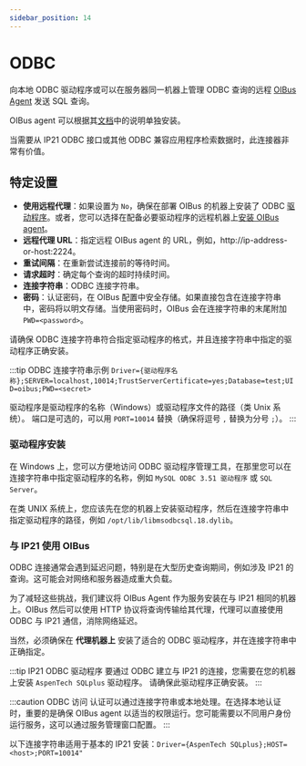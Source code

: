```yaml
---
sidebar_position: 14
---
```



# ODBC
向本地 ODBC 驱动程序或可以在服务器同一机器上管理 ODBC 查询的远程 [OIBus Agent](../oibus-agent/odbc.md) 发送 SQL 查询。

OIBus agent 可以根据其[文档](../oibus-agent/installation)中的说明单独安装。

当需要从 IP21 ODBC 接口或其他 ODBC 兼容应用程序检索数据时，此连接器非常有价值。

## 特定设置
- **使用远程代理**：如果设置为 `No`，确保在部署 OIBus 的机器上安装了 ODBC [驱动程序](#driver-installation)。或者，您可以选择在配备必要驱动程序的远程机器上[安装 OIBus agent](../oibus-agent/installation)。
- **远程代理 URL**：指定远程 OIBus agent 的 URL，例如，http://ip-address-or-host:2224。
- **重试间隔**：在重新尝试连接前的等待时间。
- **请求超时**：确定每个查询的超时持续时间。
- **连接字符串**：ODBC 连接字符串。
- **密码**：认证密码，在 OIBus 配置中安全存储。如果直接包含在连接字符串中，密码将以明文存储。当使用密码时，OIBus 会在连接字符串的末尾附加 `PWD=<password>`。

请确保 ODBC 连接字符串符合指定驱动程序的格式，并且连接字符串中指定的驱动程序正确安装。

:::tip ODBC 连接字符串示例
`Driver={驱动程序名称};SERVER=localhost,10014;TrustServerCertificate=yes;Database=test;UID=oibus;PWD=<secret>`

驱动程序是驱动程序的名称（Windows）或驱动程序文件的路径（类 Unix 系统）。
端口是可选的，可以用 `PORT=10014` 替换（确保将逗号 `,` 替换为分号 `;`）。
:::

### 驱动程序安装
在 Windows 上，您可以方便地访问 ODBC 驱动程序管理工具，在那里您可以在连接字符串中指定驱动程序的名称，例如 `MySQL ODBC 3.51 驱动程序` 或 `SQL Server`。

在类 UNIX 系统上，您应该先在您的机器上安装驱动程序，然后在连接字符串中指定驱动程序的路径，例如 `/opt/lib/libmsodbcsql.18.dylib`。

### 与 IP21 使用 OIBus
ODBC 连接通常会遇到延迟问题，特别是在大型历史查询期间，例如涉及 IP21 的查询。这可能会对网络和服务器造成重大负载。

为了减轻这些挑战，我们建议将 OIBus Agent 作为服务安装在与 IP21 相同的机器上。OIBus 然后可以使用 HTTP 协议将查询传输给其代理，代理可以直接使用 ODBC 与 IP21 通信，消除网络延迟。

当然，必须确保在 **代理机器上** 安装了适合的 ODBC 驱动程序，并在连接字符串中正确指定。

:::tip IP21 ODBC 驱动程序
要通过 ODBC 建立与 IP21 的连接，您需要在您的机器上安装 `AspenTech SQLplus` 驱动程序。
请确保此驱动程序正确安装。
:::

:::caution ODBC 访问
认证可以通过连接字符串或本地处理。在选择本地认证时，重要的是确保 OIBus agent 以适当的权限运行。您可能需要以不同用户身份运行服务，这可以通过服务管理窗口配置。
:::

以下连接字符串适用于基本的 IP21 安装：`Driver={AspenTech SQLplus};HOST=<host>;PORT=10014"`

<ItemSettings></ItemSettings>